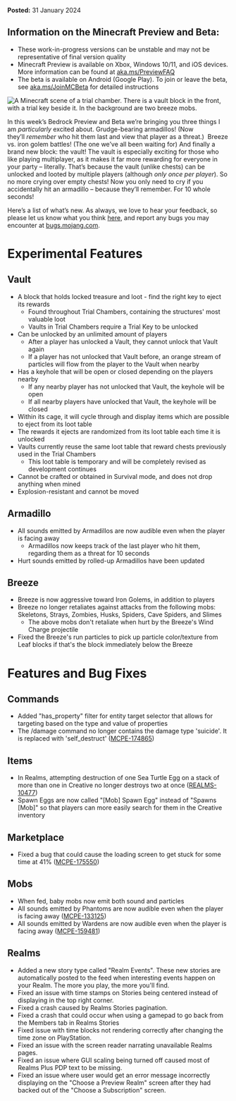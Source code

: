 **Posted:** 31 January 2024

## **Information on the Minecraft Preview and Beta:**

-   These work-in-progress versions can be unstable and may not be representative of final version quality
-   Minecraft Preview is available on Xbox, Windows 10/11, and iOS devices. More information can be found at [aka.ms/PreviewFAQ](https://aka.ms/PreviewFAQ)
-   The beta is available on Android (Google Play). To join or leave the beta, see [aka.ms/JoinMCBeta](https://aka.ms/JoinMCBeta) for detailed instructions

![A Minecraft scene of a trial chamber. There is a vault block in the front, with a trial key beside it. In the background are two breeze mobs.](https://feedback.minecraft.net/hc/article_attachments/23693972746253)

In this week’s Bedrock Preview and Beta we’re bringing you three things I am _particularly_ excited about. Grudge-bearing armadillos! (Now they’ll _remember_ who hit them last and view that player as a threat.)  Breeze vs. iron golem battles! (The one we’ve all been waiting for) And finally a brand new block: the vault! The vault is especially exciting for those who like playing multiplayer, as it makes it far more rewarding for everyone in your party – literally. That’s because the vault (unlike chests) can be unlocked and looted by multiple players (although _only once per player_). So no more crying over empty chests! Now you only need to cry if you accidentally hit an armadillo – because they’ll remember. For 10 whole seconds!

Here’s a list of what’s new. As always, we love to hear your feedback, so please let us know what you think [here](https://aka.ms/mcvaultsfeedback), and report any bugs you may encounter at [bugs.mojang.com](https://bugs.mojang.com/).

# Experimental Features

## Vault

-   A block that holds locked treasure and loot - find the right key to eject its rewards
    -   Found throughout Trial Chambers, containing the structures' most valuable loot
    -   Vaults in Trial Chambers require a Trial Key to be unlocked
-   Can be unlocked by an unlimited amount of players
    -   After a player has unlocked a Vault, they cannot unlock that Vault again
    -   If a player has not unlocked that Vault before, an orange stream of particles will flow from the player to the Vault when nearby
-   Has a keyhole that will be open or closed depending on the players nearby
    -   If any nearby player has not unlocked that Vault, the keyhole will be open
    -   If all nearby players have unlocked that Vault, the keyhole will be closed
-   Within its cage, it will cycle through and display items which are possible to eject from its loot table
-   The rewards it ejects are randomized from its loot table each time it is unlocked
-   Vaults currently reuse the same loot table that reward chests previously used in the Trial Chambers
    -   This loot table is temporary and will be completely revised as development continues
-   Cannot be crafted or obtained in Survival mode, and does not drop anything when mined
-   Explosion-resistant and cannot be moved

## Armadillo

-   All sounds emitted by Armadillos are now audible even when the player is facing away 
    -   Armadillos now keeps track of the last player who hit them, regarding them as a threat for 10 seconds
-   Hurt sounds emitted by rolled-up Armadillos have been updated 

## Breeze

-   Breeze is now aggressive toward Iron Golems, in addition to players
-   Breeze no longer retaliates against attacks from the following mobs: Skeletons, Strays, Zombies, Husks, Spiders, Cave Spiders, and Slimes
    -   The above mobs don't retaliate when hurt by the Breeze's Wind Charge projectile
-   Fixed the Breeze's run particles to pick up particle color/texture from Leaf blocks if that's the block immediately below the Breeze

# Features and Bug Fixes

## Commands

-   Added "has\_property" filter for entity target selector that allows for targeting based on the type and value of properties
-   The /damage command no longer contains the damage type 'suicide'. It is replaced with 'self\_destruct' ([MCPE-174865](https://bugs.mojang.com/browse/MCPE-174865))

## Items

-   In Realms, attempting destruction of one Sea Turtle Egg on a stack of more than one in Creative no longer destroys two at once ([REALMS-10477](https://bugs.mojang.com/browse/REALMS-10477))
-   Spawn Eggs are now called "\[Mob\] Spawn Egg" instead of "Spawns \[Mob\]" so that players can more easily search for them in the Creative inventory

## Marketplace

-   Fixed a bug that could cause the loading screen to get stuck for some time at 41% ([MCPE-175550](https://bugs.mojang.com/browse/MCPE-175550)) 

## Mobs

-   When fed, baby mobs now emit both sound and particles 
-   All sounds emitted by Phantoms are now audible even when the player is facing away ([MCPE-133125](https://bugs.mojang.com/browse/MCPE-133125))
-   All sounds emitted by Wardens are now audible even when the player is facing away ([MCPE-159481](https://bugs.mojang.com/browse/MCPE-159481))

## Realms

-   Added a new story type called "Realm Events". These new stories are automatically posted to the feed when interesting events happen on your Realm. The more you play, the more you'll find.
-   Fixed an issue with time stamps on Stories being centered instead of displaying in the top right corner.
-   Fixed a crash caused by Realms Stories pagination.
-   Fixed a crash that could occur when using a gamepad to go back from the Members tab in Realms Stories 
-   Fixed issue with time blocks not rendering correctly after changing the time zone on PlayStation.
-   Fixed an issue with the screen reader narrating unavailable Realms pages.
-   Fixed an issue where GUI scaling being turned off caused most of Realms Plus PDP text to be missing.
-   Fixed an issue where user would get an error message incorrectly displaying on the "Choose a Preview Realm" screen after they had backed out of the "Choose a Subscription" screen.

